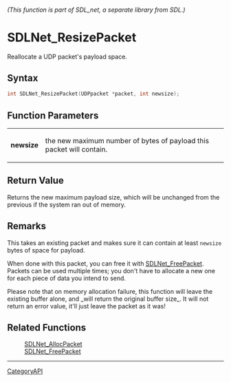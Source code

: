 ====== (This function is part of SDL_net, a separate library from SDL.) ======
= SDLNet_ResizePacket =

Reallocate a UDP packet's payload space.

== Syntax ==

<syntaxhighlight lang='c'>
int SDLNet_ResizePacket(UDPpacket *packet, int newsize);
</syntaxhighlight>

== Function Parameters ==

{|
|'''newsize'''
|the new maximum number of bytes of payload this packet will contain.
|}

== Return Value ==

Returns the new maximum payload size, which will be unchanged from the
previous if the system ran out of memory.

== Remarks ==

This takes an existing packet and makes sure it can contain at least
<code>newsize</code> bytes of space for payload.

When done with this packet, you can free it with [[SDLNet_FreePacket]].
Packets can be used multiple times; you don't have to allocate a new one
for each piece of data you intend to send.

Please note that on memory allocation failure, this function will leave the
existing buffer alone, and _will return the original buffer size_. It will
not return an error value, it'll just leave the packet as it was!

== Related Functions ==

:[[SDLNet_AllocPacket]]
:[[SDLNet_FreePacket]]

----
[[CategoryAPI]]


